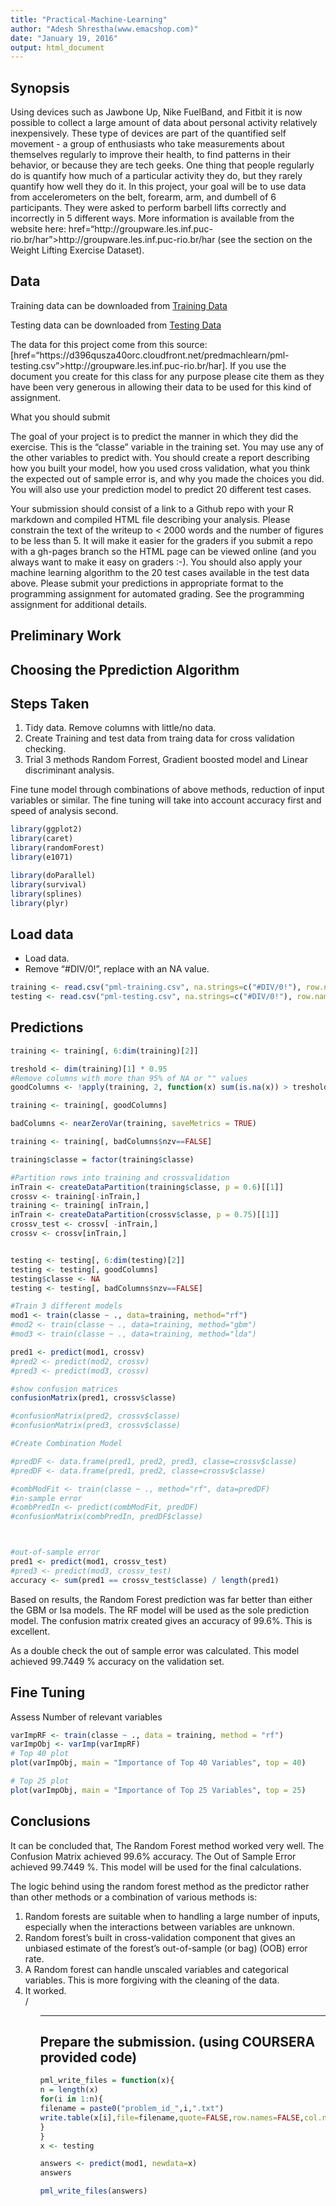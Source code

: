 ```yaml
---
title: "Practical-Machine-Learning"
author: "Adesh Shrestha(www.emacshop.com)"
date: "January 19, 2016"
output: html_document
---
```


<b><h2>Synopsis</b></h2>

Using devices such as Jawbone Up, Nike FuelBand, and Fitbit it is now possible to collect a large amount of data about personal activity relatively inexpensively. These type of devices are part of the quantified self movement - a group of enthusiasts who take measurements about themselves regularly to improve their health, to find patterns in their behavior, or because they are tech geeks. One thing that people regularly do is quantify how much of a particular activity they do, but they rarely quantify how well they do it. In this project, your goal will be to use data from accelerometers on the belt, forearm, arm, and dumbell of 6 participants. They were asked to perform barbell lifts correctly and incorrectly in 5 different ways. More information is available from the website here: href="http://groupware.les.inf.puc-rio.br/har">http://groupware.les.inf.puc-rio.br/har</a>  (see the section on the Weight Lifting Exercise Dataset).

<b><h2>Data</b></h2>

Training data can be downloaded from <a href="https://d396qusza40orc.cloudfront.net/predmachlearn/pml-training.csv">Training Data</a>

Testing data can be downloaded from <a href="https://d396qusza40orc.cloudfront.net/predmachlearn/pml-testing.csv">Testing Data</a>

The data for this project come from this source: [href="https://d396qusza40orc.cloudfront.net/predmachlearn/pml-testing.csv">http://groupware.les.inf.puc-rio.br/har</a>]. If you use the document you create for this class for any purpose please cite them as they have been very generous in allowing their data to be used for this kind of assignment.

What you should submit

The goal of your project is to predict the manner in which they did the exercise. This is the "classe" variable in the training set. You may use any of the other variables to predict with. You should create a report describing how you built your model, how you used cross validation, what you think the expected out of sample error is, and why you made the choices you did. You will also use your prediction model to predict 20 different test cases.

Your submission should consist of a link to a Github repo with your R markdown and compiled HTML file describing your analysis. Please constrain the text of the writeup to < 2000 words and the number of figures to be less than 5. It will make it easier for the graders if you submit a repo with a gh-pages branch so the HTML page can be viewed online (and you always want to make it easy on graders :-). You should also apply your machine learning algorithm to the 20 test cases available in the test data above. Please submit your predictions in appropriate format to the programming assignment for automated grading. See the programming assignment for additional details.

<b><h2>Preliminary Work</b></h2>

<b><h2>Choosing the Pprediction Algorithm</b></h2>

<b><h2>Steps Taken</b></h2>

<ol type="1">

<li>Tidy data. Remove columns with little/no data.</li>

<li>Create Training and test data from traing data for cross validation checking.</li>

<li>Trial 3 methods Random Forrest, Gradient boosted model and Linear discriminant analysis.</li>
</ol>

Fine tune model through combinations of above methods, reduction of input variables or similar. The fine tuning will take into account accuracy first and speed of analysis second.


```r
library(ggplot2)
library(caret)
library(randomForest)
library(e1071)

```

```r
library(doParallel)
library(survival)
library(splines)
library(plyr)
```

<b><h2>Load data</b></h2>

<ul>
<li>Load data.</li>

<li>Remove "#DIV/0!", replace with an NA value.</li>
</ul>

```r
training <- read.csv("pml-training.csv", na.strings=c("#DIV/0!"), row.names = 1)
testing <- read.csv("pml-testing.csv", na.strings=c("#DIV/0!"), row.names = 1)
```


<b><h2>Predictions</b></h2>

```r
training <- training[, 6:dim(training)[2]]

treshold <- dim(training)[1] * 0.95
#Remove columns with more than 95% of NA or "" values
goodColumns <- !apply(training, 2, function(x) sum(is.na(x)) > treshold  || sum(x=="") > treshold)

training <- training[, goodColumns]

badColumns <- nearZeroVar(training, saveMetrics = TRUE)

training <- training[, badColumns$nzv==FALSE]

training$classe = factor(training$classe)

#Partition rows into training and crossvalidation
inTrain <- createDataPartition(training$classe, p = 0.6)[[1]]
crossv <- training[-inTrain,]
training <- training[ inTrain,]
inTrain <- createDataPartition(crossv$classe, p = 0.75)[[1]]
crossv_test <- crossv[ -inTrain,]
crossv <- crossv[inTrain,]


testing <- testing[, 6:dim(testing)[2]]
testing <- testing[, goodColumns]
testing$classe <- NA
testing <- testing[, badColumns$nzv==FALSE]
```

```r
#Train 3 different models
mod1 <- train(classe ~ ., data=training, method="rf")
#mod2 <- train(classe ~ ., data=training, method="gbm")
#mod3 <- train(classe ~ ., data=training, method="lda")
```

```r
pred1 <- predict(mod1, crossv)
#pred2 <- predict(mod2, crossv)
#pred3 <- predict(mod3, crossv)
```

```r
#show confusion matrices
confusionMatrix(pred1, crossv$classe)
```

```r
#confusionMatrix(pred2, crossv$classe)
#confusionMatrix(pred3, crossv$classe)

#Create Combination Model

#predDF <- data.frame(pred1, pred2, pred3, classe=crossv$classe)
#predDF <- data.frame(pred1, pred2, classe=crossv$classe)

#combModFit <- train(classe ~ ., method="rf", data=predDF)
#in-sample error
#combPredIn <- predict(combModFit, predDF)
#confusionMatrix(combPredIn, predDF$classe)



#out-of-sample error
pred1 <- predict(mod1, crossv_test)
#pred3 <- predict(mod3, crossv_test)
accuracy <- sum(pred1 == crossv_test$classe) / length(pred1)
```

Based on results, the Random Forest prediction was far better than either the GBM or lsa models. The RF model will be used as the sole prediction model. The confusion matrix created gives an accuracy of 99.6%. This is excellent.

As a double check the out of sample error was calculated. This model achieved 99.7449 % accuracy on the validation set.

<b><h2>Fine Tuning</b></h2>

Assess Number of relevant variables

```r
varImpRF <- train(classe ~ ., data = training, method = "rf")
varImpObj <- varImp(varImpRF)
# Top 40 plot
plot(varImpObj, main = "Importance of Top 40 Variables", top = 40)
```

```r
# Top 25 plot
plot(varImpObj, main = "Importance of Top 25 Variables", top = 25)
```

<b><h2>Conclusions</b></h2>

It can be concluded that, The Random Forest method worked very well. The Confusion Matrix achieved 99.6% accuracy. The Out of Sample Error achieved 99.7449 %. This model will be used for the final calculations.

The logic behind using the random forest method as the predictor rather than other methods or a combination of various methods is:
<ol type="1">
<li>
Random forests are suitable when to handling a large number of inputs, especially when the interactions between variables are unknown.</li>
<li>Random forest's built in cross-validation component that gives an unbiased estimate of the forest's out-of-sample (or bag) (OOB) error rate.</li>
<li>A Random forest can handle unscaled variables and categorical variables. This is more forgiving with the cleaning of the data.</li>
<li>It worked.</li>
/<ol>

*******************************************************************

<b><h2>Prepare the submission. (using COURSERA provided code)</b></h2>

```r
pml_write_files = function(x){
n = length(x)
for(i in 1:n){
filename = paste0("problem_id_",i,".txt")
write.table(x[i],file=filename,quote=FALSE,row.names=FALSE,col.names=FALSE)
}
}
x <- testing

answers <- predict(mod1, newdata=x)
answers
```

```r
pml_write_files(answers)

```
